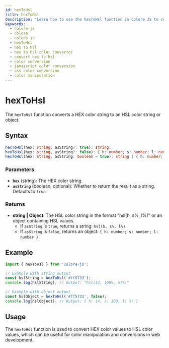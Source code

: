 ```yaml
---
id: hexToHsl
title: hexToHsl
description: "Learn how to use the hexToHsl function in Colore JS to convert HEX color values to HSL. This guide covers the syntax, parameters, examples, and practical applications for color conversion in your projects."
keywords:
  - colore-js
  - colore
  - colore js
  - hexToHsl
  - hex to hsl
  - hex to hsl color convertor
  - convert hex to hsl
  - color conversion
  - javascript color conversion
  - css color conversion
  - color manipulation
---
```



<StructuredData />

# hexToHsl

The `hexToHsl` function converts a HEX color string to an HSL color string or object.

## Syntax

```typescript
hexToHsl(hex: string, asString?: true): string;
hexToHsl(hex: string, asString?: false): { h: number; s: number; l: number };
hexToHsl(hex: string, asString: boolean = true): string | { h: number; s: number; l: number };
```

### Parameters

- **`hex`** (string): The HEX color string.
- **`asString`** (boolean, optional): Whether to return the result as a string. Defaults to `true`.

### Returns

- **string | Object**: The HSL color string in the format "hsl(h, s%, l%)" or an object containing HSL values.
  - If `asString` is `true`, returns a string: `hsl(h, s%, l%)`.
  - If `asString` is `false`, returns an object: `{ h: number; s: number; l: number }`.

## Example

```typescript
import { hexToHsl } from 'colore-js';

// Example with string output
const hslString = hexToHsl('#ff5733');
console.log(hslString); // Output: "hsl(14, 100%, 57%)"

// Example with object output
const hslObject = hexToHsl('#ff5733', false);
console.log(hslObject); // Output: { h: 14, s: 100, l: 57 }
```

## Usage

The `hexToHsl` function is used to convert HEX color values to HSL color values, which can be useful for color manipulation and conversions in web development.
